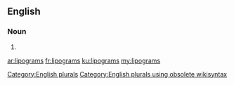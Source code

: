 ==English==

===Noun===
{{head|en}}

# {{plural of|lipogram}}

[[Category:English plurals]][[Category:English plurals using obsolete wikisyntax]]

[[ar:lipograms]]
[[fr:lipograms]]
[[ku:lipograms]]
[[my:lipograms]]